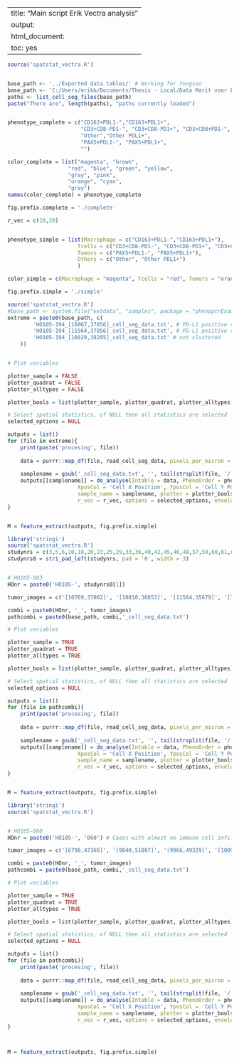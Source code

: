
---
title: "Main script Erik Vectra analysis"
output:
  html_document:
    toc: yes
---


```r
source('spatstat_vectra.R')


base_path <- '../Exported data tables/' # Working for Yongsoo
base_path <- 'C:/Users/erikb/Documents/Thesis - Local/Data Marit voor Erik Bosch/Erik Bosch/Data complete phenotyping/HO105_Exported data tables/' # working for Erik
paths <- list_cell_seg_files(base_path)
paste("There are", length(paths), "paths currently loaded")


phenotype_complete = c("CD163+PDL1-","CD163+PDL1+",
                       "CD3+CD8-PD1-", "CD3+CD8-PD1+", "CD3+CD8+PD1-", "CD3+CD8+PD1+",
                       "Other","Other PDL1+",
                       "PAX5+PDL1-", "PAX5+PDL1+",
                       "")

color_complete = list("magenta", "brown",
                   "red", "blue", "green", "yellow",
                   "gray", "pink",
                   "orange", "cyan",
                   "gray")
names(color_complete) = phenotype_complete

fig.prefix.complete = './complete'

r_vec = c(10,20)


phenotype_simple = list(Macrophage = c("CD163+PDL1-","CD163+PDL1+"),
                      Tcells = c("CD3+CD8-PD1-", "CD3+CD8-PD1+", "CD3+CD8+PD1-", "CD3+CD8+PD1+"),
                      Tumors = c("PAX5+PDL1-", "PAX5+PDL1+"),
                      Others = c("Other", "Other PDL1+")
                      )

color_simple = c(Macrophage = "magenta", Tcells = "red", Tumors = "orange", Others = "gray")

fig.prefix.simple = './simple'
```


```r
source('spatstat_vectra.R')
#base_path <- system.file("extdata", "samples", package = "phenoptrExamples")
extreme = paste0(base_path, c(
		'HO105-194_[16067,37856]_cell_seg_data.txt', # PD-L1 positive cluster + Tumor cluster
		'HO105-194_[15564,37856]_cell_seg_data.txt', # PD-L1 positive cluster + Tumor cluster
		'HO105-194_[16029,38205]_cell_seg_data.txt' # not clustered
	))


# Plot variables

plotter_sample = FALSE
plotter_quadrat = FALSE
plotter_alltypes = FALSE

plotter_bools = list(plotter_sample, plotter_quadrat, plotter_alltypes)

# Select spatial statistics, of NULL then all statistics are selected
selected_options = NULL

outputs = list()
for (file in extreme){
	print(paste('procesing', file))
    
	data = purrr::map_df(file, read_cell_seg_data, pixels_per_micron = getOption("phenoptr.pixels.per.micron"))
    
  	samplename = gsub('_cell_seg_data.txt', '', tail(strsplit(file, '/')[[1]],1))
	outputs[[samplename]] = do_analyse(Intable = data, PhenoOrder = phenotype_simple, ColsOrder = color_simple,
                      XposCol = 'Cell X Position', YposCol = 'Cell Y Position', PhenoCol = 'Phenotype',
                      sample_name = samplename, plotter = plotter_bools, fig.prefix = fig.prefix.simple, fig.width = 720, fig.height = 720,
                      r_vec = r_vec, options = selected_options, envelope = TRUE)
}


M = feature_extract(outputs, fig.prefix.simple)
```

```r
library('stringi')
source('spatstat_vectra.R')
studynrs = c(3,5,6,10,18,20,23,25,29,33,36,40,42,45,46,48,57,59,60,61,62,65,70,73,75,79,80,81,83,85,87,89,95,96,97,98,101,104,106,107,111,113,116,117,120,121,123,124,126,127,128,130,132,135,136,137,138,139,140,141,145,146,149,150,153,156,158,159,160,165,169,170,171,174,176,179,180,181,182,183,184,186,189,191,194,195,196,199,202)
studynrs0 = stri_pad_left(studynrs, pad = '0', width = 3)


# HO105-003
HOnr = paste0('HO105-', studynrs0[1])

tumor_images = c('[10769,37002]', '[10810,36653]', '[11564,35679]', '[11808,35330]', '[12707,36558]', '[12737,35493]', '[13300,37102]', '[14396,36315]')

combi = paste0(HOnr, '_', tumor_images)
pathcombi = paste0(base_path, combi,'_cell_seg_data.txt')

# Plot variables

plotter_sample = TRUE
plotter_quadrat = TRUE
plotter_alltypes = TRUE

plotter_bools = list(plotter_sample, plotter_quadrat, plotter_alltypes)

# Select spatial statistics, of NULL then all statistics are selected
selected_options = NULL

outputs = list()
for (file in pathcombi){
	print(paste('procesing', file))
    
	data = purrr::map_df(file, read_cell_seg_data, pixels_per_micron = getOption("phenoptr.pixels.per.micron"))
    
  	samplename = gsub('_cell_seg_data.txt', '', tail(strsplit(file, '/')[[1]],1))
	outputs[[samplename]] = do_analyse(Intable = data, PhenoOrder = phenotype_simple, ColsOrder = color_simple,
                      XposCol = 'Cell X Position', YposCol = 'Cell Y Position', PhenoCol = 'Phenotype',
                      sample_name = samplename, plotter = plotter_bools, fig.prefix = fig.prefix.simple, fig.width = 720, fig.height = 720,
                      r_vec = r_vec, options = selected_options, envelope = TRUE)
}


M = feature_extract(outputs, fig.prefix.simple)
```

```r
library('stringi')
source('spatstat_vectra.R')


# HO105-060
HOnr = paste0('HO105-', '060') # Cases with almost no immune cell infiltrate: HO105-060, HO105-062, HO105-065, HO105-184

tumor_images = c('[6798,47366]', '[9840,51007]', '[9966,49329]', '[10096,48980]', '[10432,49613]', '[19089,49960]', '[19134,52452]', '[19240,52103]', '[19619,49726]', '[19814,50933]', '[20215,51282]', '[20791,50292]')

combi = paste0(HOnr, '_', tumor_images)
pathcombi = paste0(base_path, combi,'_cell_seg_data.txt')

# Plot variables

plotter_sample = TRUE
plotter_quadrat = TRUE
plotter_alltypes = TRUE

plotter_bools = list(plotter_sample, plotter_quadrat, plotter_alltypes)

# Select spatial statistics, of NULL then all statistics are selected
selected_options = NULL

outputs = list()
for (file in pathcombi){
	print(paste('procesing', file))
    
	data = purrr::map_df(file, read_cell_seg_data, pixels_per_micron = getOption("phenoptr.pixels.per.micron"))
    
  	samplename = gsub('_cell_seg_data.txt', '', tail(strsplit(file, '/')[[1]],1))
	outputs[[samplename]] = do_analyse(Intable = data, PhenoOrder = phenotype_simple, ColsOrder = color_simple,
                      XposCol = 'Cell X Position', YposCol = 'Cell Y Position', PhenoCol = 'Phenotype',
                      sample_name = samplename, plotter = plotter_bools, fig.prefix = fig.prefix.simple, fig.width = 720, fig.height = 720,
                      r_vec = r_vec, options = selected_options, envelope = TRUE)
}



M = feature_extract(outputs, fig.prefix.simple)

```
